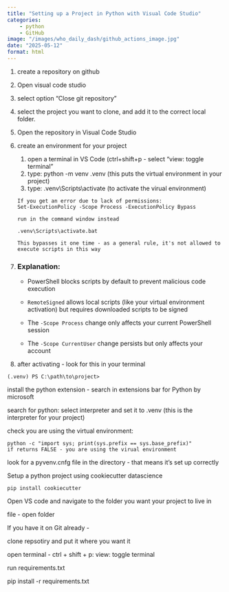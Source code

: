 ```yaml
---
title: "Setting up a Project in Python with Visual Code Studio"
categories: 
    - python
    - GitHub
image: "/images/who_daily_dash/github_actions_image.jpg"
date: "2025-05-12"
format: html
---
```


1.  create a repository on github

2.  Open visual code studio

3.  select option "Close git repository"

4.  select the project you want to clone, and add it to the correct local folder.

5.  Open the repository in Visual Code Studio

6.  create an environment for your project

    1.  open a terminal in VS Code (ctrl+shift+p - select "view: toggle terminal"
    2.  type: python -m venv .venv (this puts the virtual environment in your project)
    3.  type: .venv\\Scripts\\activate (to activate the virual environment)

    ```         
    If you get an error due to lack of permissions:
    Set-ExecutionPolicy -Scope Process -ExecutionPolicy Bypass

    run in the command window instead

    .venv\Scripts\activate.bat

    This bypasses it one time - as a general rule, it's not allowed to execute scripts in this way
    ```

7.  <div>

    ### Explanation:

    </div>

    -   PowerShell blocks scripts by default to prevent malicious code execution

    -   `RemoteSigned` allows local scripts (like your virtual environment activation) but requires downloaded scripts to be signed

    -   The `-Scope Process` change only affects your current PowerShell session

    -   The `-Scope CurrentUser` change persists but only affects your account

8.  after activating - look for this in your terminal

```         
(.venv) PS C:\path\to\project>
```

install the python extension - search in extensions bar for Python by microsoft

search for python: select interpreter and set it to .venv (this is the interpreter for your project)

check you are using the virtual environment:

```         
python -c "import sys; print(sys.prefix == sys.base_prefix)"
if returns FALSE - you are using the virual environment
```

look for a pyvenv.cnfg file in the directory - that means it's set up correctly

Setup a python project using cookiecutter datascience

```         
pip install cookiecutter
```

Open VS code and navigate to the folder you want your project to live in

file - open folder

If you have it on Git already -

clone repsotiry and put it where you want it

open terminal - ctrl + shift + p: view: toggle terminal

run requirements.txt

pip install -r requirements.txt
